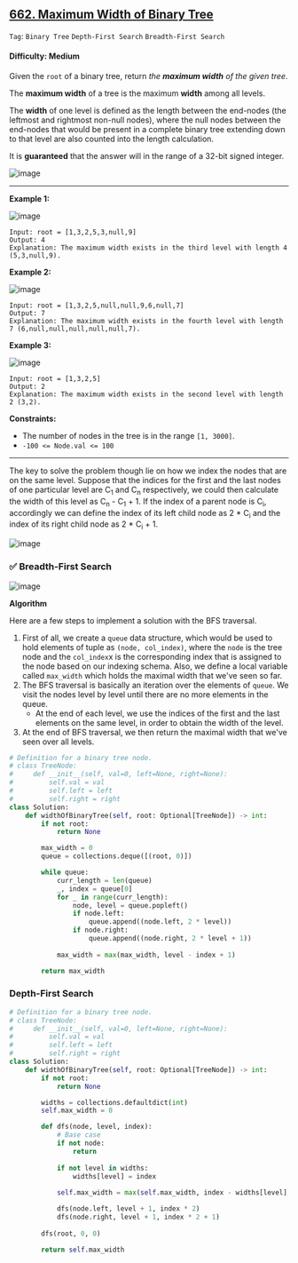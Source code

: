 ## [662. Maximum Width of Binary Tree](https://leetcode.com/problems/maximum-width-of-binary-tree/)

```Tag```: ```Binary Tree``` ```Depth-First Search``` ```Breadth-First Search```

#### Difficulty: Medium

Given the ```root``` of a binary tree, return _the __maximum width__ of the given tree_.

The __maximum width__ of a tree is the maximum __width__ among all levels.

The __width__ of one level is defined as the length between the end-nodes (the leftmost and rightmost non-null nodes), where the null nodes between the end-nodes that would be present in a complete binary tree extending down to that level are also counted into the length calculation.

It is __guaranteed__ that the answer will in the range of a 32-bit signed integer.

![image](https://user-images.githubusercontent.com/35042430/233257925-a988d83a-f456-4ead-ba8a-1876cb19beb4.png)

---

__Example 1:__

![image](https://assets.leetcode.com/uploads/2021/05/03/width1-tree.jpg)
```
Input: root = [1,3,2,5,3,null,9]
Output: 4
Explanation: The maximum width exists in the third level with length 4 (5,3,null,9).
```

__Example 2:__

![image](https://assets.leetcode.com/uploads/2022/03/14/maximum-width-of-binary-tree-v3.jpg)
```
Input: root = [1,3,2,5,null,null,9,6,null,7]
Output: 7
Explanation: The maximum width exists in the fourth level with length 7 (6,null,null,null,null,null,7).
```

__Example 3:__

![image](https://assets.leetcode.com/uploads/2021/05/03/width3-tree.jpg)
```
Input: root = [1,3,2,5]
Output: 2
Explanation: The maximum width exists in the second level with length 2 (3,2).
```

__Constraints:__

- The number of nodes in the tree is in the range ```[1, 3000]```.
- ```-100 <= Node.val <= 100```

---

The key to solve the problem though lie on how we index the nodes that are on the same level. Suppose that the indices for the first and the last nodes of one particular level are C<sub>1</sub> and C<sub>n</sub> respectively, we could then calculate the width of this level as C<sub>n</sub> - C<sub>1</sub> + 1. If the index of a parent node is C<sub>i</sub>, accordingly we can define the index of its left child node as 2 * C<sub>i</sub> and the index of its right child node as 2 * C<sub>i</sub> + 1.

![image](https://leetcode.com/problems/maximum-width-of-binary-tree/Figures/662/662_full_binary_tree.png)

### ✅ Breadth-First Search

![image](https://leetcode.com/problems/maximum-width-of-binary-tree/Figures/662/662_bfs_traversal.png)

__Algorithm__

Here are a few steps to implement a solution with the BFS traversal.

1. First of all, we create a ```queue``` data structure, which would be used to hold elements of tuple as ```(node, col_index)```, where the ```node``` is the tree node and the ```col_index```x is the corresponding index that is assigned to the node based on our indexing schema. Also, we define a local variable called ```max_width``` which holds the maximal width that we've seen so far.
2. The BFS traversal is basically an iteration over the elements of ```queue```. We visit the nodes level by level until there are no more elements in the queue.
    - At the end of each level, we use the indices of the first and the last elements on the same level, in order to obtain the width of the level.
3. At the end of BFS traversal, we then return the maximal width that we've seen over all levels.

```Python
# Definition for a binary tree node.
# class TreeNode:
#     def __init__(self, val=0, left=None, right=None):
#         self.val = val
#         self.left = left
#         self.right = right
class Solution:
    def widthOfBinaryTree(self, root: Optional[TreeNode]) -> int:
        if not root:
            return None

        max_width = 0
        queue = collections.deque([(root, 0)])

        while queue:
            curr_length = len(queue)
            _, index = queue[0]
            for _ in range(curr_length):
                node, level = queue.popleft()
                if node.left:
                    queue.append((node.left, 2 * level))
                if node.right:
                    queue.append((node.right, 2 * level + 1))
            
            max_width = max(max_width, level - index + 1)

        return max_width 
```

### Depth-First Search

```Python
# Definition for a binary tree node.
# class TreeNode:
#     def __init__(self, val=0, left=None, right=None):
#         self.val = val
#         self.left = left
#         self.right = right
class Solution:
    def widthOfBinaryTree(self, root: Optional[TreeNode]) -> int:
        if not root:
            return None

        widths = collections.defaultdict(int)
        self.max_width = 0

        def dfs(node, level, index):
            # Base case
            if not node:
                return
            
            if not level in widths:
                widths[level] = index
            
            self.max_width = max(self.max_width, index - widths[level] + 1)

            dfs(node.left, level + 1, index * 2)
            dfs(node.right, level + 1, index * 2 + 1)
        
        dfs(root, 0, 0)        

        return self.max_width
```
